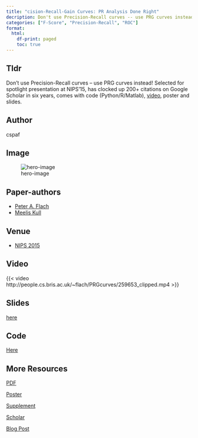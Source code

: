```yaml
---
title: "cision-Recall-Gain Curves: PR Analysis Done Right"
decription: Don't use Precision-Recall curves -- use PRG curves instead! Selected for spotlight presentation at NIPS'15, has clocked up 200+ citations on Google Scholar in six years, comes with code (Python/R/Matlab), [video](video_header), poster and slides.
categories: ["F-Score", "Precision-Recall", "ROC"]
format: 
  html:
    df-print: paged
    toc: true
---
```



## Tldr 

Don't use Precision-Recall curves -- use PRG curves instead! Selected for spotlight presentation at NIPS'15, has clocked up 200+ citations on Google Scholar in six years, comes with code (Python/R/Matlab), [video](video_header), poster and slides.
    
## Author 
cspaf

## Image  

![hero-image](http://people.cs.bris.ac.uk/~flach/PRGcurves/curves.jpg)

## Paper-authors
- [Peter A. Flach](https://scholar.google.com/citations?user=o9ggd4sAAAAJ&hl=en#d=gs_md_cita-d&u=%2Fcitations%3Fview_op%3Dview_citation%26hl%3Den%26user%3Do9ggd4sAAAAJ%26cstart%3D20%26pagesize%3D80%26citation_for_view%3Do9ggd4sAAAAJ%3ARc-B-9qnGaUC%26tzom%3D-60)
- [Meelis Kull](https://scholar.google.com/citations?user=yJwctG4AAAAJ&hl=en)

## Venue
- [NIPS 2015](http://papers.nips.cc/paper/5867-precision-recall-gain-curves-pr-analysis-done-right)

## Video   

{{< video http://people.cs.bris.ac.uk/~flach/PRGcurves/259653_clipped.mp4 >}}

## Slides
[here](http://people.cs.bris.ac.uk/~flach/PRGcurves/PRcurves_ISL.pdf)

## Code
[Here](https://github.com/meeliskull/prg)

## More Resources

[PDF](https://research-information.bris.ac.uk/ws/portalfiles/portal/72164009/5867_precision_recall_gain_curves_pr_analysis_done_right.pdf)

[Poster](http://people.cs.bris.ac.uk/~flach/PRGcurves/2015_12_07_nips_prg_poster.pdf)

[Supplement](http://people.cs.bris.ac.uk/~flach/PRGcurves/PRcurves_supplementary.pdf)

[Scholar](https://scholar.google.com/citations?user=o9ggd4sAAAAJ&hl=en#d=gs_md_cita-d&u=%2Fcitations%3Fview_op%3Dview_citation%26hl%3Den%26user%3Do9ggd4sAAAAJ%26cstart%3D20%26pagesize%3D80%26citation_for_view%3Do9ggd4sAAAAJ%3ARc-B-9qnGaUC%26tzom%3D-60)

[Blog Post](../../posts/Precision-Recall-Gain Curves: PR Analysis Done Right/)